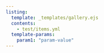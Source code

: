 ```yaml
---
listing:
  template: _templates/gallery.ejs
  contents:
    - test/items.yml
  template-params:
    param1: "param-value"
---
```


